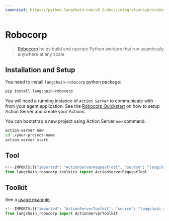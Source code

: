 ```yaml
---
canonical: https://python.langchain.com/v0.2/docs/integrations/providers/robocorp/
---
```


# Robocorp

>[Robocorp](https://robocorp.com/) helps build and operate Python workers that run seamlessly anywhere at any scale


## Installation and Setup

You need to install `langchain-robocorp` python package:

```bash
pip install langchain-robocorp
```

You will need a running instance of `Action Server` to communicate with from your agent application. 
See the [Robocorp Quickstart](https://github.com/robocorp/robocorp#quickstart) on how to setup Action Server and create your Actions.

You can bootstrap a new project using Action Server `new` command.

```bash
action-server new
cd ./your-project-name
action-server start
```

## Tool

```python
<!--IMPORTS:[{"imported": "ActionServerRequestTool", "source": "langchain_robocorp.toolkits", "docs": "https://api.python.langchain.com/en/latest/toolkits/langchain_robocorp.toolkits.ActionServerRequestTool.html", "title": "Robocorp"}]-->
from langchain_robocorp.toolkits import ActionServerRequestTool
```

## Toolkit

See a [usage example](/docs/integrations/tools/robocorp).

```python
<!--IMPORTS:[{"imported": "ActionServerToolkit", "source": "langchain_robocorp", "docs": "https://api.python.langchain.com/en/latest/toolkits/langchain_robocorp.toolkits.ActionServerToolkit.html", "title": "Robocorp"}]-->
from langchain_robocorp import ActionServerToolkit
```